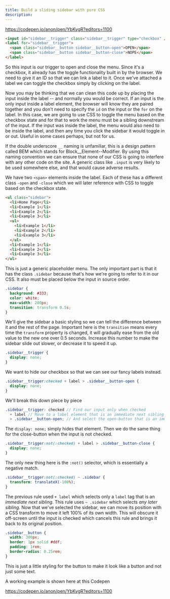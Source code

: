 ```yaml
---
title: Build a sliding sidebar with pure CSS
description:
---
```


https://codepen.io/anon/pen/YbKvgR?editors=1100

```html numbered
<input id="sidebar__trigger" class="sidebar__trigger" type="checkbox" />
<label for="sidebar__trigger">
  <span class="sidebar__button sidebar__button-open">OPEN</span>
  <span class="sidebar__button sidebar__button-close">NOPE</span>
</label>
```

So this input is our trigger to open and close the menu. Since it's a checkbox, it already has the toggle functionality built in by the browser. We need to give it an ID so that we can link a label to it. Once we've attached a label we can toggle the checkbox simply by clicking on the label.

Now you may be thinking that we can clean this code up by placing the input inside the label -- and normally you would be correct. If an input is the only input inside a label element, the browser will know they are paired together and you don't need to specify the `id` on the input or the `for` on the label. In this case, we are going to use CSS to toggle the menu based on the checkbox state and for that to work the menu must be a sibling downstream of the input. If the input was inside the label, the menu would also need to be inside the label, and then any time you click the sidebar it would toggle in or out. Useful in some cases perhaps, but not for us.

If the double underscore `__` naming is unfamiliar, this is a design pattern called BEM which stands for Block\_\_Element--Modifier. By using this naming convention we can ensure that none of our CSS is going to interfere with any other code on the site. A generic class like `.input` is very likely to be used somewhere else, and that would cause adverse results.

We have two `<span>` elements inside the label. Each of these has a different class `-open` and `-close` which we will later reference with CSS to toggle based on the checkbox state.

```html numbered
<ul class="sidebar">
  <li>Home Page</li>
  <li>Example 1</li>
  <li>Example 2</li>
  <li>Example 3</li>
  <ul>
    <li>Example 1</li>
    <li>Example 2</li>
    <li>Example 3</li>
  </ul>
  <li>Example 1</li>
  <li>Example 2</li>
  <li>Example 3</li>
</ul>
```

This is just a generic placeholder menu. The only important part is that it has the class `.sidebar` because that's how we're going to refer to it in our CSS. It also must be placed below the input in source order.

```css numbered
.sidebar {
  background: #333;
  color: white;
  max-width: 200px;
  transition: transform 0.5s;
}
```

We'll give the sidebar a basic styling so we can tell the difference between it and the rest of the page. Important here is the `transition` means every time the `transform` property is changed, it will gradually ease from the old value to the new one over 0.5 seconds. Increase this number to make the sidebar slide out slower, or decrease it to speed it up.

```css numbered
.sidebar__trigger {
  display: none;
}
```

We want to hide our checkbox so that we can see our fancy labels instead.

```css numbered
.sidebar__trigger:checked + label > .sidebar__button-open {
  display: none;
}
```

We'll break this down piece by piece

```scss
.sidebar__trigger: checked // Find our input only when checked
  + label // Move to a label element that is an immediate next sibling
  > .sidebar__button-open; // And select the open-button that is an immediate child
```

The `display: none;` simply hides that element. Then we do the same thing for the close-button when the input is not checked.

```css numbered
.sidebar__trigger:not(:checked) + label > .sidebar__button-close {
  display: none;
}
```

The only new thing here is the `:not()` selector, which is essentially a negative match.

```css numbered
.sidebar__trigger:not(:checked) ~ .sidebar {
  transform: translateX(-100%);
}
```

The previous rule used `+ label` which selects only a `label` tag that is an _immediate next sibling_. This rule uses `~ .sidebar` which selects _any later sibling_. Now that we've selected the sidebar, we can move its position with a CSS transform to move it left 100% of its own width. This will obscure it off-screen until the input is checked which cancels this rule and brings it back to its original position.

```css numbered
.sidebar__button {
  width: 300px;
  border: 1px solid #ddf;
  padding: 1rem;
  border-radius: 0.25rem;
}
```

This is just a little styling for the button to make it look like a button and not just some text.

A working example is shown here at this Codepen

https://codepen.io/anon/pen/YbKvgR?editors=1100

